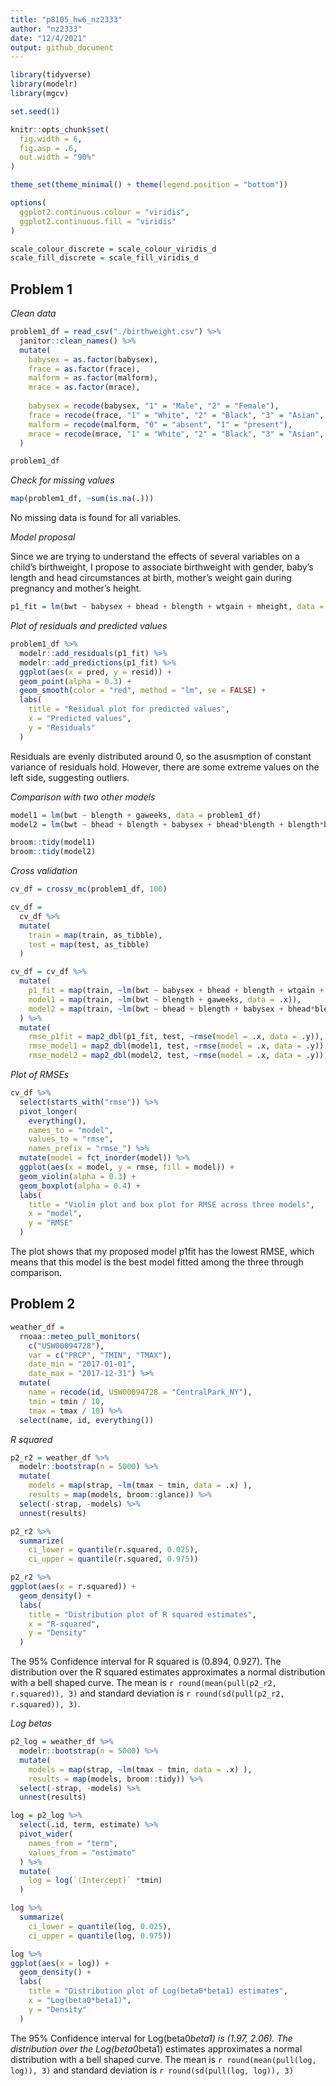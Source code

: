 ```yaml
---
title: "p8105_hw6_nz2333"
author: "nz2333"
date: "12/4/2021"
output: github_document
---
```


```r
library(tidyverse)
library(modelr)
library(mgcv)

set.seed(1)

knitr::opts_chunk$set(
  fig.width = 6,
  fig.asp = .6,
  out.width = "90%"
)

theme_set(theme_minimal() + theme(legend.position = "bottom"))

options(
  ggplot2.continuous.colour = "viridis",
  ggplot2.continuous.fill = "viridis"
)

scale_colour_discrete = scale_colour_viridis_d
scale_fill_discrete = scale_fill_viridis_d
```

## Problem 1

_Clean data_
```r
problem1_df = read_csv("./birthweight.csv") %>%
  janitor::clean_names() %>%
  mutate(
    babysex = as.factor(babysex),
    frace = as.factor(frace),
    malform = as.factor(malform),
    mrace = as.factor(mrace),
    
    babysex = recode(babysex, "1" = "Male", "2" = "Female"), 
    frace = recode(frace, "1" = "White", "2" = "Black", "3" = "Asian", "4" = "Puerto Rican", "8" = "Other", "9" = "Unknown"),
    malform = recode(malform, "0" = "absent", "1" = "present"),
    mrace = recode(mrace, "1" = "White", "2" = "Black", "3" = "Asian", "4" = "Puerto Rican", "8" = "Other", "9" = "Unknown")
  )

problem1_df
```

_Check for missing values_
```r
map(problem1_df, ~sum(is.na(.)))
```
No missing data is found for all variables. 

_Model proposal_

Since we are trying to understand the effects of several variables on a child’s birthweight, I propose to associate birthweight with gender, baby's length and head circumstances at birth, mother's weight gain during pregnancy and mother's height. 
```r
p1_fit = lm(bwt ~ babysex + bhead + blength + wtgain + mheight, data = problem1_df)
```

_Plot of residuals and predicted values_
```r
problem1_df %>% 
  modelr::add_residuals(p1_fit) %>%
  modelr::add_predictions(p1_fit) %>%
  ggplot(aes(x = pred, y = resid)) +
  geom_point(alpha = 0.3) +
  geom_smooth(color = "red", method = "lm", se = FALSE) +
  labs(
    title = "Residual plot for predicted values", 
    x = "Predicted values", 
    y = "Residuals"
  )
```

Residuals are evenly distributed around 0, so the asusmption of constant variance of residuals hold. However, there are some extreme values on the left side, suggesting outliers. 

_Comparison with two other models_
```r
model1 = lm(bwt ~ blength + gaweeks, data = problem1_df)
model2 = lm(bwt ~ bhead + blength + babysex + bhead*blength + blength*babysex + bhead*babysex + bhead*blength*babysex, data = problem1_df)

broom::tidy(model1)
broom::tidy(model2)
```

_Cross validation_
```r
cv_df = crossv_mc(problem1_df, 100)

cv_df =
  cv_df %>% 
  mutate(
    train = map(train, as_tibble),
    test = map(test, as_tibble)
  )

cv_df = cv_df %>%
  mutate(
    p1_fit = map(train, ~lm(bwt ~ babysex + bhead + blength + wtgain + mheight, data = .x)), 
    model1 = map(train, ~lm(bwt ~ blength + gaweeks, data = .x)), 
    model2 = map(train, ~lm(bwt ~ bhead + blength + babysex + bhead*blength + blength*babysex + bhead*babysex + bhead*blength*babysex, data = .x))
  ) %>%
  mutate(
    rmse_p1fit = map2_dbl(p1_fit, test, ~rmse(model = .x, data = .y)),
    rmse_model1 = map2_dbl(model1, test, ~rmse(model = .x, data = .y)),
    rmse_model2 = map2_dbl(model2, test, ~rmse(model = .x, data = .y)))
```

_Plot of RMSEs_
```r
cv_df %>% 
  select(starts_with("rmse")) %>% 
  pivot_longer(
    everything(),
    names_to = "model", 
    values_to = "rmse",
    names_prefix = "rmse_") %>% 
  mutate(model = fct_inorder(model)) %>% 
  ggplot(aes(x = model, y = rmse, fill = model)) + 
  geom_violin(alpha = 0.3) +
  geom_boxplot(alpha = 0.4) +
  labs(
    title = "Violin plot and box plot for RMSE across three models", 
    x = "model", 
    y = "RMSE"
  )
```

The plot shows that my proposed model p1fit has the lowest RMSE, which means that this model is the best model fitted among the three through comparison. 
   
## Problem 2
```r
weather_df = 
  rnoaa::meteo_pull_monitors(
    c("USW00094728"),
    var = c("PRCP", "TMIN", "TMAX"), 
    date_min = "2017-01-01",
    date_max = "2017-12-31") %>%
  mutate(
    name = recode(id, USW00094728 = "CentralPark_NY"),
    tmin = tmin / 10,
    tmax = tmax / 10) %>%
  select(name, id, everything())
```

_R squared_
```r
p2_r2 = weather_df %>% 
  modelr::bootstrap(n = 5000) %>% 
  mutate(
    models = map(strap, ~lm(tmax ~ tmin, data = .x) ),
    results = map(models, broom::glance)) %>% 
  select(-strap, -models) %>% 
  unnest(results)

p2_r2 %>%
  summarize(
    ci_lower = quantile(r.squared, 0.025), 
    ci_upper = quantile(r.squared, 0.975))

p2_r2 %>%
ggplot(aes(x = r.squared)) +
  geom_density() +
  labs(
    title = "Distribution plot of R squared estimates", 
    x = "R-squared", 
    y = "Density"
  )
```

The 95% Confidence interval for R squared is (0.894, 0.927). 
The distribution over the R squared estimates approximates a normal distribution with a bell shaped curve. The mean is `r round(mean(pull(p2_r2, r.squared)), 3)` and standard deviation is `r round(sd(pull(p2_r2, r.squared)), 3)`. 

_Log betas_
```r
p2_log = weather_df %>% 
  modelr::bootstrap(n = 5000) %>% 
  mutate(
    models = map(strap, ~lm(tmax ~ tmin, data = .x) ),
    results = map(models, broom::tidy)) %>% 
  select(-strap, -models) %>% 
  unnest(results)

log = p2_log %>%
  select(.id, term, estimate) %>%
  pivot_wider(
    names_from = "term",
    values_from = "estimate"
  ) %>%
  mutate(
    log = log(`(Intercept)` *tmin)
  )

log %>%
  summarize(
    ci_lower = quantile(log, 0.025), 
    ci_upper = quantile(log, 0.975))

log %>%
ggplot(aes(x = log)) +
  geom_density() +
  labs(
    title = "Distribution plot of Log(beta0*beta1) estimates", 
    x = "Log(beta0*beta1)", 
    y = "Density"
  )
```


The 95% Confidence interval for Log(beta0*beta1) is (1.97, 2.06). 
The distribution over the Log(beta0*beta1) estimates approximates a normal distribution with a bell shaped curve. The mean is `r round(mean(pull(log, log)), 3)` and standard deviation is `r round(sd(pull(log, log)), 3)` 
